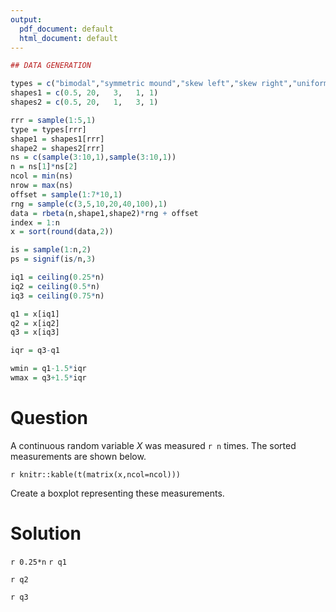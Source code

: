 ```yaml
---
output:
  pdf_document: default
  html_document: default
---
```

```r
## DATA GENERATION

types = c("bimodal","symmetric mound","skew left","skew right","uniform")
shapes1 = c(0.5, 20,   3,   1, 1)
shapes2 = c(0.5, 20,   1,   3, 1)

rrr = sample(1:5,1)
type = types[rrr]
shape1 = shapes1[rrr]
shape2 = shapes2[rrr]
ns = c(sample(3:10,1),sample(3:10,1))
n = ns[1]*ns[2]
ncol = min(ns)
nrow = max(ns)
offset = sample(1:7*10,1)
rng = sample(c(3,5,10,20,40,100),1)
data = rbeta(n,shape1,shape2)*rng + offset
index = 1:n
x = sort(round(data,2))

is = sample(1:n,2)
ps = signif(is/n,3)

iq1 = ceiling(0.25*n)
iq2 = ceiling(0.5*n)
iq3 = ceiling(0.75*n)

q1 = x[iq1]
q2 = x[iq2]
q3 = x[iq3]

iqr = q3-q1

wmin = q1-1.5*iqr
wmax = q3+1.5*iqr
```

Question
========

A continuous random variable $X$ was measured `r n` times. The sorted measurements are shown below.

`r knitr::kable(t(matrix(x,ncol=ncol)))`

Create a boxplot representing these measurements.


Solution
========

`r 0.25*n`
`r q1`

`r q2`

`r q3`